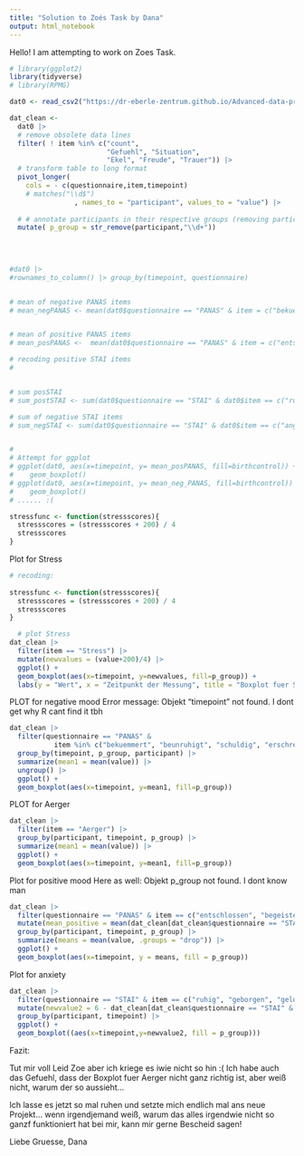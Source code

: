 ```yaml
---
title: "Solution to Zoés Task by Dana"
output: html_notebook
---
```


Hello! 
I am attempting to work on Zoes Task.

```r
# library(ggplot2)
library(tidyverse)
# library(RPMG)
```


```r

dat0 <- read_csv2("https://dr-eberle-zentrum.github.io/Advanced-data-processing-with-R/Projects/zoebuerger/Data_mood_stress.csv") 

dat_clean <-
  dat0 |> 
  # remove obsolete data lines
  filter( ! item %in% c("count", 
                        "Gefuehl", "Situation",
                        "Ekel", "Freude", "Trauer")) |> 
  # transform table to long format
  pivot_longer( 
    cols = - c(questionnaire,item,timepoint)
    # matches("\\d$")
                , names_to = "participant", values_to = "value") |> 
  
  # # annotate participants in their respective groups (removing participant number)
  mutate( p_group = str_remove(participant,"\\d+"))
  

  
  
#dat0 |> 
#rownames_to_column() |> group_by(timepoint, questionnaire)


# mean of negative PANAS items
# mean_negPANAS <- mean(dat0$questionnaire == "PANAS" & item = c("bekuemmert", "beunruhigt", "schuldig", "erschreckt", "feindselig", "reizbar", "beschaemt", "nervoes", "aengstlich", "furchtsam"))


# mean of positive PANAS items
# mean_posPANAS <-  mean(dat0$questionnaire == "PANAS" & item = c("entschlossen", "begeistert", "aufmerksam", "stark", "interessiert", "aktiv", "wachsam", "angeregt", "stolz", "schwungvoll")),

# recoding positive STAI items
# 


# sum posSTAI
# sum_postSTAI <- sum(dat0$questionnaire == "STAI" & dat0$item == c("ruhig", "geborgen", "geloest", "ausgeruht", "wohl", "selbstsicher", "entspannt", "zufrieden", "froh", "vergnuegt"))

# sum of negative STAI items
# sum_negSTAI <- sum(dat0$questionnaire == "STAI" & dat0$item == c("angespannt", "bekuemmert", "aufgeregt", "schiefgehen", "beunruhigt", "nervoes", "zappelig", "erkrampft", "besorgt", "ueberreizt"))


# 
# Attempt for ggplot
# ggplot(dat0, aes(x=timepoint, y= mean_posPANAS, fill=birthcontrol)) + 
#    geom_boxplot()
# ggplot(dat0, aes(x=timepoint, y= mean_neg_PANAS, fill=birthcontrol)) + 
#    geom_boxplot()
# ...... :(

stressfunc <- function(stressscores){
  stressscores = (stressscores + 200) / 4
  stressscores
}

```

Plot for Stress

```r
# recoding:
  
stressfunc <- function(stressscores){
  stressscores = (stressscores + 200) / 4
  stressscores
}

  # plot Stress
dat_clean |>
  filter(item == "Stress") |> 
  mutate(newvalues = (value+200)/4) |> 
  ggplot() +
  geom_boxplot(aes(x=timepoint, y=newvalues, fill=p_group)) +
  labs(y = "Wert", x = "Zeitpunkt der Messung", title = "Boxplot fuer Stress")

```

PLOT for negative mood
Error message: Objekt "timepoint" not found. I dont get why R cant find it tbh

```r

dat_clean |> 
  filter(questionnaire == "PANAS" & 
           item %in% c("bekuemmert", "beunruhigt", "schuldig", "erschreckt", "feindselig", "reizbar", "beschaemt", "nervoes", "aengstlich", "furchtsam")) |> 
  group_by(timepoint, p_group, participant) |>
  summarize(mean1 = mean(value)) |>
  ungroup() |> 
  ggplot() +
  geom_boxplot(aes(x=timepoint, y=mean1, fill=p_group)) 


```

PLOT for Aerger


```r

dat_clean |>
  filter(item == "Aerger") |> 
  group_by(participant, timepoint, p_group) |> 
  summarize(mean1 = mean(value)) |> 
  ggplot() +
  geom_boxplot(aes(x=timepoint, y=mean1, fill=p_group))


```

Plot for positive mood 
Here as well: Objekt p_group not found. I dont know man

```r
dat_clean |> 
  filter(questionnaire == "PANAS" & item == c("entschlossen", "begeistert", "aufmerksam", "stark", "interessiert", "aktiv", "wachsam", "angeregt", "stolz", "schwungvoll")) |> 
  mutate(mean_positive = mean(dat_clean[dat_clean$questionnaire == "STAI" & dat_clean$item == c("entschlossen", "begeistert", "aufmerksam", "stark", "interessiert", "aktiv", "wachsam", "angeregt", "stolz", "schwungvoll"),]$value)) |> 
  group_by(participant, timepoint, p_group) |> 
  summarize(means = mean(value, .groups = "drop")) |> 
  ggplot() +
  geom_boxplot(aes(x=timepoint, y = means, fill = p_group))


```

Plot for anxiety

```r

dat_clean |> 
  filter(questionnaire == "STAI" & item == c("ruhig", "geborgen", "geloest", "ausgeruht", "wohl", "selbstsicher", "entspannt", "zufrieden", "froh", "vergnuegt")) |> 
  mutate(newvalue2 = 6 - dat_clean[dat_clean$questionnaire == "STAI" & dat_clean$item == c("ruhig", "geborgen", "geloest", "ausgeruht", "wohl", "selbstsicher", "entspannt", "zufrieden", "froh", "vergnuegt"),]$value) |> 
  group_by(participant, timepoint) |> 
  ggplot() +
  geom_boxplot((aes(x=timepoint,y=newvalue2, fill = p_group)))

```


Fazit:

Tut mir voll Leid Zoe aber ich kriege es iwie nicht so hin :( Ich habe auch das Gefuehl, dass
der Boxplot fuer Aerger nicht ganz richtig ist, aber weiß nicht, warum der so aussieht...

Ich lasse es jetzt so mal ruhen und setzte mich endlich mal ans neue Projekt...
wenn irgendjemand weiß, warum das alles irgendwie nicht so ganzf funktioniert hat bei mir,
kann mir gerne Bescheid sagen!

Liebe Gruesse,
Dana
